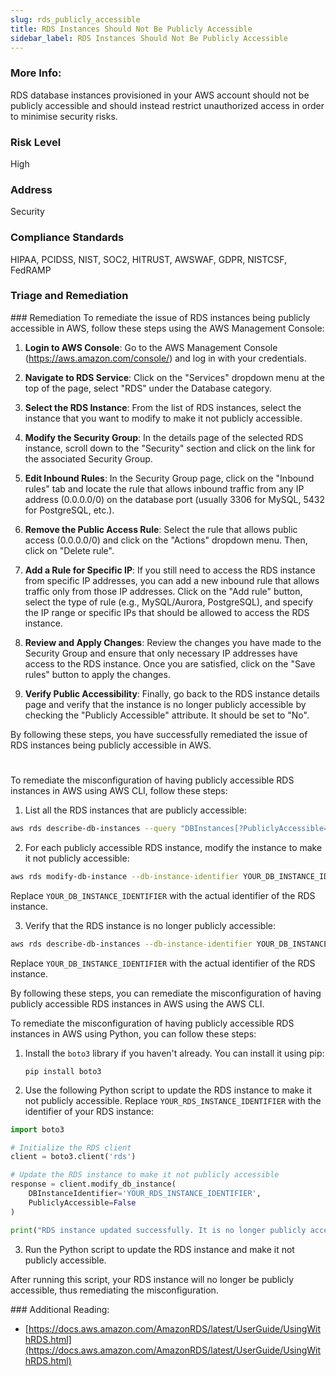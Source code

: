 ```yaml
---
slug: rds_publicly_accessible
title: RDS Instances Should Not Be Publicly Accessible
sidebar_label: RDS Instances Should Not Be Publicly Accessible
---
```


### More Info:

RDS database instances provisioned in your AWS account should not be publicly accessible and should instead restrict unauthorized access in order to minimise security risks.

### Risk Level

High

### Address

Security

### Compliance Standards

HIPAA, PCIDSS, NIST, SOC2, HITRUST, AWSWAF, GDPR, NISTCSF, FedRAMP


### Triage and Remediation
<Tabs>
<Tab title='Remediation'>
### Remediation

<AccordionGroup>
<Accordion title='Using Console' defaultOpen='true'>
To remediate the issue of RDS instances being publicly accessible in AWS, follow these steps using the AWS Management Console:

1. **Login to AWS Console**: Go to the AWS Management Console (https://aws.amazon.com/console/) and log in with your credentials.

2. **Navigate to RDS Service**: Click on the "Services" dropdown menu at the top of the page, select "RDS" under the Database category.

3. **Select the RDS Instance**: From the list of RDS instances, select the instance that you want to modify to make it not publicly accessible.

4. **Modify the Security Group**: In the details page of the selected RDS instance, scroll down to the "Security" section and click on the link for the associated Security Group.

5. **Edit Inbound Rules**: In the Security Group page, click on the "Inbound rules" tab and locate the rule that allows inbound traffic from any IP address (0.0.0.0/0) on the database port (usually 3306 for MySQL, 5432 for PostgreSQL, etc.).

6. **Remove the Public Access Rule**: Select the rule that allows public access (0.0.0.0/0) and click on the "Actions" dropdown menu. Then, click on "Delete rule".

7. **Add a Rule for Specific IP**: If you still need to access the RDS instance from specific IP addresses, you can add a new inbound rule that allows traffic only from those IP addresses. Click on the "Add rule" button, select the type of rule (e.g., MySQL/Aurora, PostgreSQL), and specify the IP range or specific IPs that should be allowed to access the RDS instance.

8. **Review and Apply Changes**: Review the changes you have made to the Security Group and ensure that only necessary IP addresses have access to the RDS instance. Once you are satisfied, click on the "Save rules" button to apply the changes.

9. **Verify Public Accessibility**: Finally, go back to the RDS instance details page and verify that the instance is no longer publicly accessible by checking the "Publicly Accessible" attribute. It should be set to "No".

By following these steps, you have successfully remediated the issue of RDS instances being publicly accessible in AWS.

#
</Accordion>

<Accordion title='Using CLI'>
To remediate the misconfiguration of having publicly accessible RDS instances in AWS using AWS CLI, follow these steps:

1. List all the RDS instances that are publicly accessible:
```bash
aws rds describe-db-instances --query "DBInstances[?PubliclyAccessible=='true'].DBInstanceIdentifier" --output text
```

2. For each publicly accessible RDS instance, modify the instance to make it not publicly accessible:
```bash
aws rds modify-db-instance --db-instance-identifier YOUR_DB_INSTANCE_IDENTIFIER --no-publicly-accessible
```
Replace `YOUR_DB_INSTANCE_IDENTIFIER` with the actual identifier of the RDS instance.

3. Verify that the RDS instance is no longer publicly accessible:
```bash
aws rds describe-db-instances --db-instance-identifier YOUR_DB_INSTANCE_IDENTIFIER --query "DBInstances[0].PubliclyAccessible"
```
Replace `YOUR_DB_INSTANCE_IDENTIFIER` with the actual identifier of the RDS instance.

By following these steps, you can remediate the misconfiguration of having publicly accessible RDS instances in AWS using the AWS CLI.
</Accordion>

<Accordion title='Using Python'>
To remediate the misconfiguration of having publicly accessible RDS instances in AWS using Python, you can follow these steps:

1. Install the `boto3` library if you haven't already. You can install it using pip:
   ```
   pip install boto3
   ```

2. Use the following Python script to update the RDS instance to make it not publicly accessible. Replace `YOUR_RDS_INSTANCE_IDENTIFIER` with the identifier of your RDS instance:

```python
import boto3

# Initialize the RDS client
client = boto3.client('rds')

# Update the RDS instance to make it not publicly accessible
response = client.modify_db_instance(
    DBInstanceIdentifier='YOUR_RDS_INSTANCE_IDENTIFIER',
    PubliclyAccessible=False
)

print("RDS instance updated successfully. It is no longer publicly accessible.")
```

3. Run the Python script to update the RDS instance and make it not publicly accessible.

After running this script, your RDS instance will no longer be publicly accessible, thus remediating the misconfiguration.
</Accordion>

</AccordionGroup>
</Tab>
</Tabs>
### Additional Reading:

- [https://docs.aws.amazon.com/AmazonRDS/latest/UserGuide/UsingWithRDS.html](https://docs.aws.amazon.com/AmazonRDS/latest/UserGuide/UsingWithRDS.html) 

